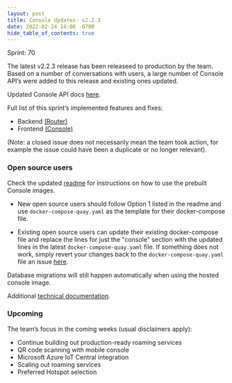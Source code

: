 ```yaml
---
layout: post
title: Console Updates- v2.2.3
date: 2022-02-24 14:00 -0700
hide_table_of_contents: true
---
```


Sprint: 70

The latest v2.2.3 release has been releaseed to production by the team. Based on a number of
conversations with users, a large number of Console API’s were added to this release and existing
ones updated.

<!--truncate-->

Updated Console API docs [here](https://docs.helium.com/api/console).

Full list of this sprint’s implemented features and fixes:

- Backend [(Router)](https://github.com/helium/router/milestone/8?closed=1)
- Frontend [(Console)](https://github.com/helium/console/milestone/8?closed=1)

(Note: a closed issue does not necessarily mean the team took action, for example the issue could
have been a duplicate or no longer relevant).

### Open source users

Check the updated [readme](https://github.com/helium/console) for instructions on how to use the
prebuilt Console images.

- New open source users should follow Option 1 listed in the readme and use
  `docker-compose-quay.yaml` as the template for their docker-compose file.

- Existing open source users can update their existing docker-compose file and replace the lines for
  just the "console" section with the updated lines in the latest `docker-compose-quay.yaml` file.
  If something does not work, simply revert your changes back to the `docker-compose-quay.yaml` file
  an issue [here](https://github.com/helium/console/issues).

Database migrations will still happen automatically when using the hosted console image.

Additional
[technical documentation](https://docs.helium.com/use-the-network/run-console/#console-setup).

### Upcoming

The team’s focus in the coming weeks (usual disclaimers apply):

- Continue building out production-ready roaming services
- QR code scanning with mobile console
- Microsoft Azure IoT Central integration
- Scaling out roaming services
- Preferred Hotspot selection
